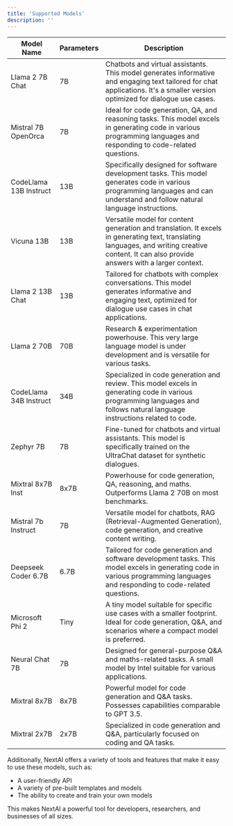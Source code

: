 ```yaml
---
title: 'Supported Models'
description: ''
---
```


| Model Name | Parameters | Description |
| --- | --- | --- |
| Llama 2 7B Chat | 7B | Chatbots and virtual assistants. This model generates informative and engaging text tailored for chat applications. It's a smaller version optimized for dialogue use cases. |
| Mistral 7B OpenOrca | 7B | Ideal for code generation, QA, and reasoning tasks. This model excels in generating code in various programming languages and responding to code-related questions. |
| CodeLlama 13B Instruct | 13B | Specifically designed for software development tasks. This model generates code in various programming languages and can understand and follow natural language instructions. |
| Vicuna 13B | 13B | Versatile model for content generation and translation. It excels in generating text, translating languages, and writing creative content. It can also provide answers with a larger context. |
| Llama 2 13B Chat | 13B | Tailored for chatbots with complex conversations. This model generates informative and engaging text, optimized for dialogue use cases in chat applications. |
| Llama 2 70B | 70B | Research & experimentation powerhouse. This very large language model is under development and is versatile for various tasks. |
| CodeLlama 34B Instruct | 34B | Specialized in code generation and review. This model excels in generating code in various programming languages and follows natural language instructions related to code. |
| Zephyr 7B | 7B | Fine-tuned for chatbots and virtual assistants. This model is specifically trained on the UltraChat dataset for synthetic dialogues. |
| Mixtral 8x7B Inst | 8x7B | Powerhouse for code generation, QA, reasoning, and maths. Outperforms Llama 2 70B on most benchmarks. |
| Mistral 7b Instruct | 7B | Versatile model for chatbots, RAG (Retrieval-Augmented Generation), code generation, and creative content writing. |
| Deepseek Coder 6.7B | 6.7B | Tailored for code generation and software development tasks. This model excels in generating code in various programming languages and responding to code-related questions. |
| Microsoft Phi 2 | Tiny | A tiny model suitable for specific use cases with a smaller footprint. Ideal for code generation, Q&A, and scenarios where a compact model is preferred. |
| Neural Chat 7B | 7B | Designed for general-purpose Q&A and maths-related tasks. A small model by Intel suitable for various applications. |
| Mixtral 8x7B | 8x7B | Powerful model for code generation and Q&A tasks. Possesses capabilities comparable to GPT 3.5. |
| Mixtral 2x7B | 2x7B | Specialized in code generation and Q&A, particularly focused on coding and QA tasks. |

Additionally, NextAI offers a variety of tools and features that make it easy to use these models, such as:

- A user-friendly API
- A variety of pre-built templates and models
- The ability to create and train your own models

This makes NextAI a powerful tool for developers, researchers, and businesses of all sizes.
